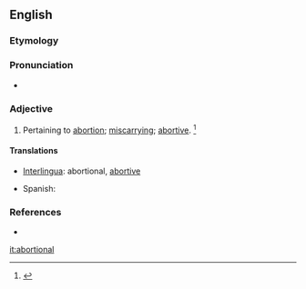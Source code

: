 ==English==

===Etymology===
{{suffix|abortion|al}}

===Pronunciation===
* {{a|US}} {{IPA|/əˈbɔɹ.ʃn̩.l̩/}}

===Adjective===
{{en-adj}}
# {{rare}} Pertaining to [[abortion]]; [[miscarrying]]; [[abortive]]. {{defdate|First attested in the mid 19<sup>th</sup> century.}}<ref name=SOED>{{reference-book | last =| first = | authorlink =  | coauthors =  | editor =Brown, Lesley  | others =  | title = The Shorter Oxford English Dictionary | origdate =  | origyear = 1933| origmonth =  | url =  | format =  | accessdate =  | accessyear =  | accessmonth =  | edition = 5th | date =  | year =2003| month =  | publisher =Oxford University Press  | location =Oxford, UK | language =  | id =  | doi = | isbn =978-0-19-860575-7 | lccn = | ol = | pages =7| chapter =  | chapterurl =  | quote =}}</ref>

====Translations====
{{trans-top|pertaining to abortion}}
* [[Interlingua]]: abortional, [[abortive]]
{{trans-mid}}
* Spanish: {{t+|es|abortivo}}
{{trans-bottom}}

===References===
<references/>
* {{R:Webster 1913}}

[[it:abortional]]